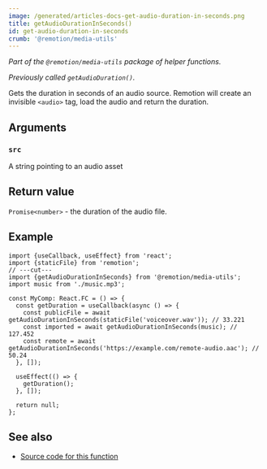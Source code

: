 ```yaml
---
image: /generated/articles-docs-get-audio-duration-in-seconds.png
title: getAudioDurationInSeconds()
id: get-audio-duration-in-seconds
crumb: '@remotion/media-utils'
---
```


_Part of the `@remotion/media-utils` package of helper functions._

_Previously called `getAudioDuration()`._

Gets the duration in seconds of an audio source. Remotion will create an invisible `<audio>` tag, load the audio and return the duration.

## Arguments

### `src`

A string pointing to an audio asset

## Return value

`Promise<number>` - the duration of the audio file.

## Example

```tsx twoslash
import {useCallback, useEffect} from 'react';
import {staticFile} from 'remotion';
// ---cut---
import {getAudioDurationInSeconds} from '@remotion/media-utils';
import music from './music.mp3';

const MyComp: React.FC = () => {
  const getDuration = useCallback(async () => {
    const publicFile = await getAudioDurationInSeconds(staticFile('voiceover.wav')); // 33.221
    const imported = await getAudioDurationInSeconds(music); // 127.452
    const remote = await getAudioDurationInSeconds('https://example.com/remote-audio.aac'); // 50.24
  }, []);

  useEffect(() => {
    getDuration();
  }, []);

  return null;
};
```

## See also

- [Source code for this function](https://github.com/remotion-dev/remotion/blob/main/packages/media-utils/src/get-audio-duration-in-seconds.ts)
